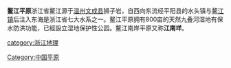 {{unreferenced|time=2018-10-07T06:31:26+00:00}}
'''鳌江平原'''浙江省鳌江源于[[温州|温州]][[文成县|文成县]]狮子岩，自西向东流经平阳县的水头镇与[[鳌江镇|鳌江镇]]后注入东海是浙江省七大水系之一。鳌江平原拥有800亩的天然九叠河湿地有保水防洪功能，已經設立湿地保护性公园。鳌江南岸平原又称'''江南垟'''。

{{中國平原}}
[[Category:中国平原|Category:中国平原]]
[[category:浙江地理|category:浙江地理]]